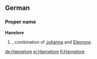 ==German==

===Proper name===
'''Hanelore'''

# {{given name|female|lang=de}}, combination of [[Johanna]] and [[Eleonore]].

[[de:Hannelore]]
[[sr:Hannelore]]
[[fi:Hannelore]]